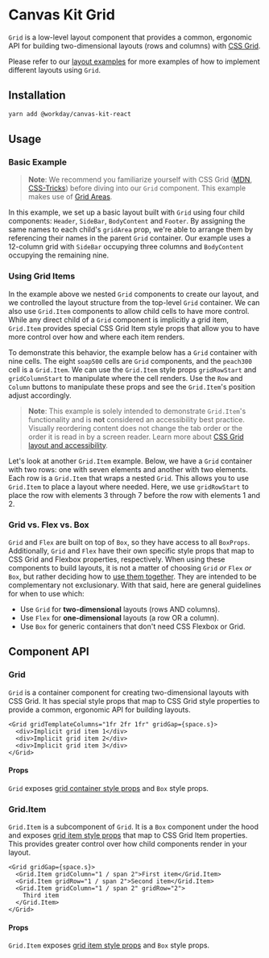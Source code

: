 

# Canvas Kit Grid

`Grid` is a low-level layout component that provides a common, ergonomic API for building
two-dimensional layouts (rows and columns) with
[CSS Grid](https://developer.mozilla.org/en-US/docs/Learn/CSS/CSS_layout/Grids).

Please refer to our [layout examples](/examples/layout/) for more examples of how to implement
different layouts using `Grid`.

## Installation

```sh
yarn add @workday/canvas-kit-react
```

## Usage

### Basic Example

> **Note**: We recommend you familiarize yourself with CSS Grid
> ([MDN](https://developer.mozilla.org/en-US/docs/Learn/CSS/CSS_layout/Grids),
> [CSS-Tricks](https://css-tricks.com/snippets/css/complete-guide-grid/)) before diving into our
> `Grid` component. This example makes use of
> [Grid Areas](https://developer.mozilla.org/en-US/docs/Glossary/Grid_Areas).

In this example, we set up a basic layout built with `Grid` using four child components: `Header`,
`SideBar`, `BodyContent` and `Footer`. By assigning the same names to each child's `gridArea` prop,
we're able to arrange them by referencing their names in the parent `Grid` container. Our example
uses a 12-column grid with `SideBar` occupying three columns and `BodyContent` occupying the
remaining nine.

<ExampleCodeBlock code={Basic} />

### Using Grid Items

In the example above we nested `Grid` components to create our layout, and we controlled the layout
structure from the top-level `Grid` container. We can also use `Grid.Item` components to allow child
cells to have more control. While any direct child of a `Grid` component is implicitly a grid item,
`Grid.Item` provides special CSS Grid Item style props that allow you to have more control over how
and where each item renders.

To demonstrate this behavior, the example below has a `Grid` container with nine cells. The eight
`soap500` cells are `Grid` components, and the `peach300` cell is a `Grid.Item`. We can use the
`Grid.Item` style props `gridRowStart` and `gridColumnStart` to manipulate where the cell renders.
Use the `Row` and `Column` buttons to manipulate these props and see the `Grid.Item`'s position
adjust accordingly.

> **Note**: This example is solely intended to demonstrate `Grid.Item`'s functionality and is
> **not** considered an accessibility best practice. Visually reordering content does not change the
> tab order or the order it is read in by a screen reader. Learn more about
> [CSS Grid layout and accessibility](https://developer.mozilla.org/en-US/docs/Web/CSS/CSS_Grid_Layout/CSS_Grid_Layout_and_Accessibility).

<ExampleCodeBlock code={GridLayoutInteractive} />

Let's look at another `Grid.Item` example. Below, we have a `Grid` container with two rows: one with
seven elements and another with two elements. Each row is a `Grid.Item` that wraps a nested `Grid`.
This allows you to use `Grid.Item` to place a layout where needed. Here, we use `gridRowStart` to
place the row with elements 3 through 7 before the row with elements 1 and 2.

<ExampleCodeBlock code={GridLayout} />

### Grid vs. Flex vs. Box

`Grid` and `Flex` are built on top of `Box`, so they have access to all `BoxProps`. Additionally,
`Grid` and `Flex` have their own specific style props that map to CSS Grid and Flexbox properties,
respectively. When using these components to build layouts, it is not a matter of choosing `Grid`
_or_ `Flex` _or_ `Box`, but rather deciding how to
[use them together](https://css-tricks.com/css-grid-replace-flexbox/). They are intended to be
complementary not exclusionary. With that said, here are general guidelines for when to use which:

- Use `Grid` for **two-dimensional** layouts (rows AND columns).
- Use `Flex` for **one-dimensional** layouts (a row OR a column).
- Use `Box` for generic containers that don't need CSS Flexbox or Grid.

## Component API

### Grid

`Grid` is a container component for creating two-dimensional layouts with CSS Grid. It has special
style props that map to CSS Grid style properties to provide a common, ergonomic API for building
layouts.

```tsx
<Grid gridTemplateColumns="1fr 2fr 1fr" gridGap={space.s}>
  <div>Implicit grid item 1</div>
  <div>Implicit grid item 2</div>
  <div>Implicit grid item 3</div>
</Grid>
```

#### Props

`Grid` exposes
[grid container style props](/getting-started/for-developers/resources/style-props/#grid) and `Box`
style props.

### Grid.Item

`Grid.Item` is a subcomponent of `Grid`. It is a `Box` component under the hood and exposes
[grid item style props](/getting-started/for-developers/resources/style-props/#grid) that map to CSS
Grid Item properties. This provides greater control over how child components render in your layout.

```tsx
<Grid gridGap={space.s}>
  <Grid.Item gridColumn="1 / span 2">First item</Grid.Item>
  <Grid.Item gridRow="1 / span 2">Second item</Grid.Item>
  <Grid.Item gridColumn="1 / span 2" gridRow="2">
    Third item
  </Grid.Item>
</Grid>
```

#### Props

`Grid.Item` exposes [grid item style props](/docs/features-style-props--grid-item-example) and `Box`
style props.
